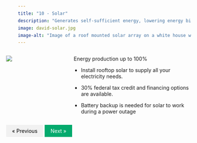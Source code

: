 ```yaml
---
title: "10 - Solar"
description: "Generates self-sufficient energy, lowering energy bills and reducing dependence on fossil fuels and commercial energy grids"
image: david-solar.jpg
image-alt: "Image of a roof mounted solar array on a white house with a green standing seam metal roof in front of a small sunflower patch. The solar panels and the sunflowers are facing the same direction"
---
```


:::: {.columns}

::: {.column width="20%"}
![](david-solar.jpg)
:::

::: {.column width="10%"}
<!-- empty column to create gap -->
:::

::: {.column width="70%"}

 Energy production up to 100%

-   Install rooftop solar to supply all your electricity needs.

-   30% federal tax credit and financing options are available.

-   Battery backup is needed for solar to work during a power outage
:::

::::
<html>
<head>
<meta name="viewport" content="width=device-width, initial-scale=1">
<style>
a {
  text-decoration: none;
  display: inline-block;
  padding: 8px 16px;
}

a:hover {
  background-color: #ddd;
  color: black;
}

.previous {
  background-color: #f1f1f1;
  color: black;
}

.next {
  background-color: #04AA6D;
  color: white;
}

.round {
  border-radius: 50%;
}
</style>
</head>
<body>


<a href="09-goals.hmtl" class="previous">&laquo; Previous</a>
<a href="other-goals.html" class="next float-end">Next &raquo;</a>

  
</body>
</html> 

